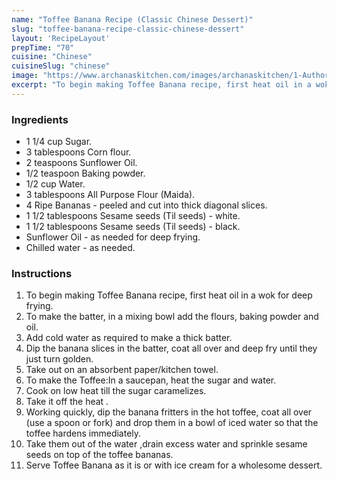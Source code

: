 ---
name: "Toffee Banana Recipe (Classic Chinese Dessert)"
slug: "toffee-banana-recipe-classic-chinese-dessert"
layout: 'RecipeLayout'
prepTime: "70"
cuisine: "Chinese"
cuisineSlug: "chinese"
image: "https://www.archanaskitchen.com/images/archanaskitchen/1-Author/madhulia/Toffee_banana_classic_Asian_sweetdessert.jpg"
excerpt: "To begin making Toffee Banana recipe, first heat oil in a wok for deep frying"
---

### Ingredients

- 1 1/4 cup Sugar.
- 3 tablespoons Corn flour.
- 2 teaspoons Sunflower Oil.
- 1/2 teaspoon Baking powder.
- 1/2 cup Water.
- 3 tablespoons All Purpose Flour (Maida).
- 4 Ripe Bananas - peeled and cut into thick diagonal slices.
- 1 1/2 tablespoons Sesame seeds (Til seeds) - white.
- 1 1/2 tablespoons Sesame seeds (Til seeds) - black.
- Sunflower Oil - as needed for deep frying.
- Chilled water - as needed.

### Instructions

1. To begin making Toffee Banana recipe, first heat oil in a wok for deep frying.
1. To make the batter, in a mixing bowl add the flours, baking powder and oil.
1. Add cold water as required to make a thick batter.
1. Dip the banana slices in the batter, coat all over and deep fry until they just turn golden.
1. Take out on an absorbent paper/kitchen towel.
1. To make the Toffee:In a saucepan, heat the sugar and water.
1. Cook on low heat till the sugar caramelizes.
1. Take it off the heat .
1. Working quickly, dip the banana fritters in the hot toffee, coat all over (use a spoon or fork) and drop them in  a bowl of iced water so that the toffee hardens immediately.
1. Take them out of the water ,drain excess water and sprinkle sesame seeds on top of the toffee bananas.
1. Serve Toffee Banana as it is or with ice cream for a wholesome dessert.
